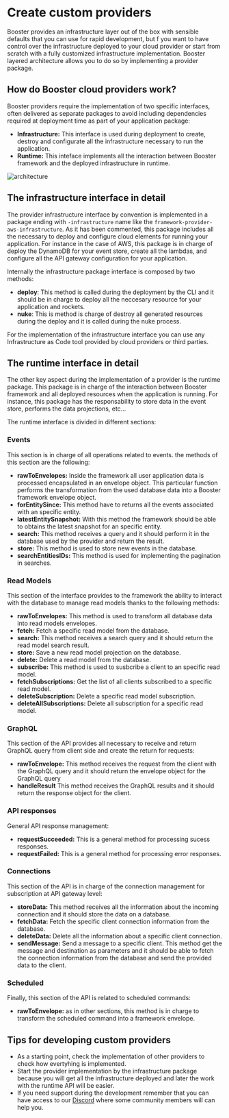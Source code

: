 # Create custom providers

Booster provides an infrastructure layer out of the box with sensible defaults that you can use for rapid development, but f you want to have control over the infrastructure deployed to your cloud provider or start from scratch with a fully customized infrastructure implementation. Booster layered architecture allows you to do so by implementing a provider package. 

## How do Booster cloud providers work?

Booster providers require the implementation of two specific interfaces, often delivered as separate packages to avoid including dependencies required at deployment time as part of your application package: 
-  **Infrastructure:** This interface is used during deployment to create, destroy and configurate all the infrastructure necessary to run the application. 
-  **Runtime:** This inteface implements all the interaction between Booster framework and the deployed infrastructure in runtime. 

![architecture](/img/interface.jpg)

## The infrastructure interface in detail

The provider infrastructure interface by convention is implemented in a package ending with `-infrastructure` name like the `framework-provider-aws-infrastructure`.  As it has been commented, this package 
includes all the necessary to deploy and configure cloud elements for running your application. For instance in the case of AWS, this package is in charge of deploy the DynamoDB for your event store, 
create all the lambdas, and configure all the API gateway configuration for your application.

Internally the infrastructure package interface is composed by two methods:

- **deploy**: This method is called during the deployment by the CLI and it should be in charge to deploy all the neccesary resource for your application and rockets. 
- **nuke**: This is method is charge of destroy all generated resources during the deploy and it is called during the nuke process. 

For the implementation of the infrastructure interface you can use any Infrastructure as Code tool provided by cloud providers or third parties.

## The runtime interface in detail

The other key aspect during the implementation of a provider is the runtime package. This package is in charge of the interaction between Booster framework and all deployed resources when the application is running.
For instance, this package has the responsability to store data in the event store, performs the data projections, etc...

The runtime interface is divided in different sections:

### Events
This section is in charge of all operations related to events. the methods of this section are the following:
- **rawToEnvelopes:** Inside the framework all user application data is processed encapsulated in an envelope object. This particular function performs the transformation from the used database data into a Booster framework envelope object.
- **forEntitySince:** This method have to returns all the events associated with an specific entity.
- **latestEntitySnapshot:** With this method the framework should be able to obtains the latest snapshot for an specific entity.
- **search:** This method receives a query and it should perform it in the database used by the provider and return the result. 
- **store:** This method is used to store new events in the database. 
- **searchEntitiesIDs:** This method is used for implementing the pagination in searches. 

### Read Models
This section of the interface provides to the framework the ability to interact with the database to manage read models thanks to the following methods:
- **rawToEnvelopes:** This method is used to transform all database data into read models envelopes. 
- **fetch:** Fetch a specific read model from the database. 
- **search:** This method receives a search query and it should return the read model search result.
- **store:** Save a new read model projection on the database. 
- **delete:** Delete a read model from the database. 
- **subscribe:** This method is used to susbcribe a client to an specific read model.
- **fetchSubscriptions:** Get the list of all clients subscribed to a specific read model.
- **deleteSubscription:** Delete a specific read model subscription.
- **deleteAllSubscriptions:** Delete all subscription for a specific read model. 

### GraphQL
This section of the API provides all necessary to receive and return GraphQL query from client side and create the return for requests:
- **rawToEnvelope:** This method receives the request from the client with the GraphQL query and it should return the envelope object for the GraphQL query
- **handleResult** This method receives the GraphQL results and it should return the response object for the client.

### API responses
General API response management:
- **requestSucceeded:** This is a general method for processing sucess responses.
- **requestFailed:** This is a general method for processing error responses.

### Connections
This section of the API is in charge of the connection management for subscription at API gateway level:
- **storeData:** This method receives all the information about the incoming connection and it should store the data on a database. 
- **fetchData:** Fetch the specific client connection information from the database.
- **deleteData:** Delete all the information about a specific client connection.
- **sendMessage:** Send a message to a specific client. This method get the message and destination as parameters and it should be able to fetch the connection information from the database and send the provided data to the client. 

### Scheduled
Finally, this section of the API is related to scheduled commands:
- **rawToEnvelope:** as in other sections, this method is in charge to transform the scheduled command into a framework envelope.

## Tips for developing custom providers

- As a starting point, check the implementation of other providers to check how evertyhing is implemented. 
- Start the provider implementation by the infrastructure package because you will get all the infrastructure deployed and later the work with the runtime API will be easier. 
- If you need support during the development remember that you can have access to our [Discord](https://discord.gg/bDY8MKx) where some community members will can help you. 

